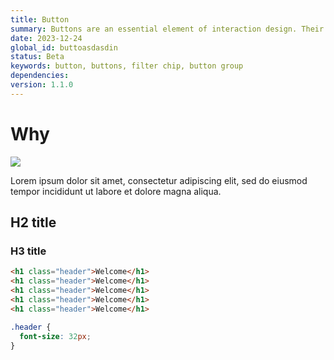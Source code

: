```yaml
---
title: Button
summary: Buttons are an essential element of interaction design. Their primary role is to help people take actions quickly.
date: 2023-12-24
global_id: buttoasdasdin
status: Beta
keywords: button, buttons, filter chip, button group
dependencies:
version: 1.1.0
---
```


# Why

<Image src="/content/button/button.avif" />

<Playground component="button" story-id="1" />

Lorem ipsum dolor sit amet, consectetur adipiscing elit, sed do eiusmod tempor incididunt ut labore et dolore magna aliqua.

## H2 title

### H3 title

```html title="index.html"
<h1 class="header">Welcome</h1>
<h1 class="header">Welcome</h1>
<h1 class="header">Welcome</h1>
<h1 class="header">Welcome</h1>
<h1 class="header">Welcome</h1>
```

```css title="index.css"
.header {
  font-size: 32px;
}
```
